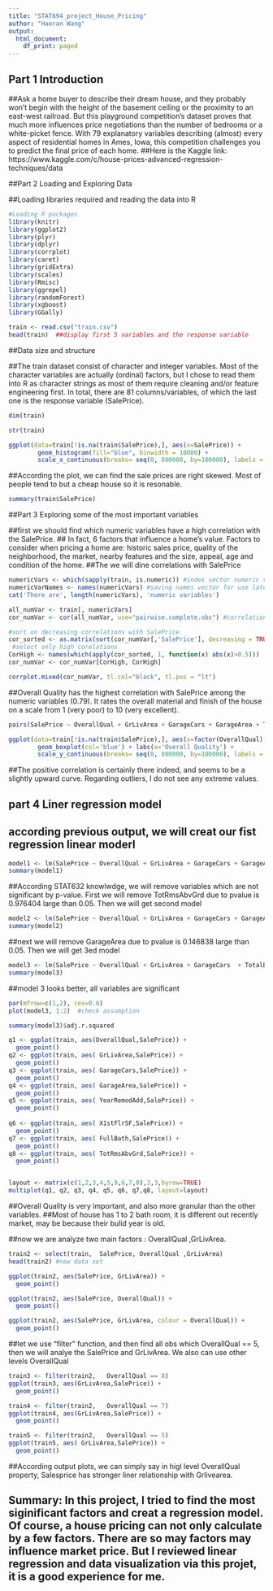 ```yaml
---
title: "STAT694_project_House_Pricing"
author: "Haoran Wang"
output:
  html_document:
    df_print: paged
---
```



## Part 1 Introduction

##Ask a home buyer to describe their dream house, and they probably won’t begin with the height of the basement ceiling or the proximity to an east-west railroad. But this playground competition’s dataset proves that much more influences price negotiations than the number of bedrooms or a white-picket fence. With 79 explanatory variables describing (almost) every aspect of residential homes in Ames, Iowa, this competition challenges you to predict the final price of each home.
##Here is the Kaggle link: https://www.kaggle.com/c/house-prices-advanced-regression-techniques/data

##Part 2 Loading and Exploring Data

##Loading libraries required and reading the data into R

```r
#Loading R packages
library(knitr)
library(ggplot2)
library(plyr)
library(dplyr)
library(corrplot)
library(caret)
library(gridExtra)
library(scales)
library(Rmisc)
library(ggrepel)
library(randomForest)
library(xgboost)
library(GGally)
```




```r
train <- read.csv("train.csv")
head(train)  ##display first 5 variables and the response variable
```

##Data size and structure

##The train dataset consist of character and integer variables. Most of the character variables are actually (ordinal) factors, but I chose to read them into R as character strings as most of them require cleaning and/or feature engineering first. In total, there are 81 columns/variables, of which the last one is the response variable (SalePrice).

```r
dim(train)
```


```r
str(train)
```

```r
ggplot(data=train[!is.na(train$SalePrice),], aes(x=SalePrice)) +
        geom_histogram(fill="blue", binwidth = 10000) +
        scale_x_continuous(breaks= seq(0, 800000, by=100000), labels = comma) #the sale prices are right skewed
```

##According the plot, we can find the sale prices are right skewed. Most of people tend to but a cheap house so it is resonable.

```r
summary(train$SalePrice)
```


##Part 3 Exploring some of the most important variables


##first we should find which numeric variables have a high correlation with the SalePrice.
## In fact, 6 factors that influence a home's value. Factors to consider when pricing a home are: historic sales price, quality of the neighborhood, the market, nearby features and the size, appeal, age and condition of the home. ##The we will dine correlations with SalePrice


```r
numericVars <- which(sapply(train, is.numeric)) #index vector numeric variables
numericVarNames <- names(numericVars) #saving names vector for use later on
cat('There are', length(numericVars), 'numeric variables')
```
```r
all_numVar <- train[, numericVars]
cor_numVar <- cor(all_numVar, use="pairwise.complete.obs") #correlations of all numeric variables

#sort on decreasing correlations with SalePrice
cor_sorted <- as.matrix(sort(cor_numVar[,'SalePrice'], decreasing = TRUE))
 #select only high corelations
CorHigh <- names(which(apply(cor_sorted, 1, function(x) abs(x)>0.5)))
cor_numVar <- cor_numVar[CorHigh, CorHigh]

corrplot.mixed(cor_numVar, tl.col="black", tl.pos = "lt")
```

##Overall Quality has the highest correlation with SalePrice among the numeric variables (0.79). It rates the overall material and finish of the house on a scale from 1 (very poor) to 10 (very excellent).

```r
pairs(SalePrice ~ OverallQual + GrLivArea + GarageCars + GarageArea + TotalBsmtSF +X1stFlrSF + FullBath+ TotRmsAbvGrd +YearBuilt +YearRemodAdd, data=train)
```

```r
ggplot(data=train[!is.na(train$SalePrice),], aes(x=factor(OverallQual), y=SalePrice))+
        geom_boxplot(col='blue') + labs(x='Overall Quality') +
        scale_y_continuous(breaks= seq(0, 800000, by=100000), labels = comma)
```

##The positive correlation is certainly there indeed, and seems to be a slightly upward curve. Regarding outliers, I do not see any extreme values.



## part 4 Liner regression model 
## according previous output, we will creat our fist regression linear moderl

```r
model1 <- lm(SalePrice ~ OverallQual + GrLivArea + GarageCars + GarageArea + TotalBsmtSF +X1stFlrSF + FullBath+ TotRmsAbvGrd +YearBuilt +YearRemodAdd, data=train) 
summary(model1)
```

##According STAT632 knowlwdge, we will remove variables which are not significant by p-value. First we will remove TotRmsAbvGrd due to pvalue is 0.976404 large than 0.05. Then we will get second model


```r
model2 <- lm(SalePrice ~ OverallQual + GrLivArea + GarageCars + GarageArea + TotalBsmtSF +X1stFlrSF + FullBath +YearBuilt +YearRemodAdd, data=train) 
summary(model2)
```

##next we will remove GarageArea due to pvalue is 0.146838 large than 0.05. Then we will get 3ed model

```r
model3 <- lm(SalePrice ~ OverallQual + GrLivArea + GarageCars  + TotalBsmtSF +X1stFlrSF + FullBath +YearBuilt +YearRemodAdd, data=train) 
summary(model3)
```

##model 3 looks better, all variables are significant 


```r
par(mfrow=c(1,2), cex=0.6) 
plot(model3, 1:2)  #check assumption
```


```r
summary(model3)$adj.r.squared
```

```r
q1 <- ggplot(train, aes(OverallQual,SalePrice)) + 
  geom_point()
q2 <- ggplot(train, aes( GrLivArea,SalePrice)) + 
  geom_point()
q3 <- ggplot(train, aes( GarageCars,SalePrice)) + 
  geom_point()
q4 <- ggplot(train, aes( GarageArea,SalePrice)) + 
  geom_point()
q5 <- ggplot(train, aes( YearRemodAdd,SalePrice)) + 
  geom_point() 
  
q6 <- ggplot(train, aes( X1stFlrSF,SalePrice)) + 
  geom_point()
q7 <- ggplot(train, aes( FullBath,SalePrice)) + 
  geom_point()
q8 <- ggplot(train, aes( TotRmsAbvGrd,SalePrice)) + 
  geom_point()


layout <- matrix(c(1,2,3,4,5,9,6,7,8),3,3,byrow=TRUE)
multiplot(q1, q2, q3, q4, q5, q6, q7,q8, layout=layout)

```

##Overall Quality is very important, and also more granular than the other variables. 
##Most of house has 1 to 2 bath room, it is different out recently market, may be because their bulid year is old. 

##now we are analyze two main factors : OverallQual ,GrLivArea.

```r
train2 <- select(train,  SalePrice, OverallQual ,GrLivArea)
head(train2) #new data set 
```

```r
ggplot(train2, aes(SalePrice, GrLivArea)) + 
  geom_point()
```

```r
ggplot(train2, aes(SalePrice, OverallQual)) + 
  geom_point()
```


```r
ggplot(train2, aes(SalePrice, GrLivArea, colour = OverallQual)) + 
  geom_point()
```


##let we use "filter" function, and then find all obs which OverallQual == 5, then we will analye the SalePrice and GrLivArea. We also can use other levels OverallQual


```r
train3 <- filter(train2,   OverallQual == 8)
ggplot(train3, aes(GrLivArea,SalePrice)) + 
  geom_point()
```

```r
train4 <- filter(train2,   OverallQual == 7)
ggplot(train4, aes(GrLivArea,SalePrice)) + 
  geom_point()
```



```r
train5 <- filter(train2,   OverallQual == 5)
ggplot(train5, aes( GrLivArea,SalePrice)) + 
  geom_point()
```

##According output plots, we can simply say in higl level OverallQual property, Salesprice has stronger liner relationship with Grlivearea. 

## Summary: In this project, I tried to find the most siginificant factors and creat a regression model. Of course, a house pricing can not only calculate by a few factors. There are so may factors may influence market price. But I reviewed linear regression and data visualization via this projet, it is a good experience for me. 
